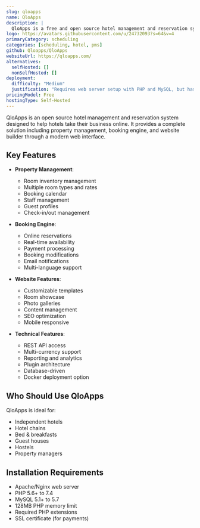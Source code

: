 ```yaml
---
slug: qloapps
name: QloApps
description: |
  QloApps is a free and open source hotel management and reservation system that provides a complete Property Management System (PMS), booking engine, and hotel website builder to help hotels manage their operations online.
logo: https://avatars.githubusercontent.com/u/24732093?s=64&v=4
primaryCategory: scheduling
categories: [scheduling, hotel, pms]
github: Qloapps/QloApps
websiteUrl: https://qloapps.com/
alternatives:
  selfHosted: []
  nonSelfHosted: []
deployment:
  difficulty: "Medium"
  justification: "Requires web server setup with PHP and MySQL, but has detailed documentation and Docker option available."
pricingModel: Free
hostingType: Self-Hosted
---
```


QloApps is an open source hotel management and reservation system designed to help hotels take their business online. It provides a complete solution including property management, booking engine, and website builder through a modern web interface.

## Key Features

- **Property Management**:

  - Room inventory management
  - Multiple room types and rates
  - Booking calendar
  - Staff management
  - Guest profiles
  - Check-in/out management

- **Booking Engine**:

  - Online reservations
  - Real-time availability
  - Payment processing
  - Booking modifications
  - Email notifications
  - Multi-language support

- **Website Features**:

  - Customizable templates
  - Room showcase
  - Photo galleries
  - Content management
  - SEO optimization
  - Mobile responsive

- **Technical Features**:
  - REST API access
  - Multi-currency support
  - Reporting and analytics
  - Plugin architecture
  - Database-driven
  - Docker deployment option

## Who Should Use QloApps

QloApps is ideal for:

- Independent hotels
- Hotel chains
- Bed & breakfasts
- Guest houses
- Hostels
- Property managers

## Installation Requirements

- Apache/Nginx web server
- PHP 5.6+ to 7.4
- MySQL 5.1+ to 5.7
- 128MB PHP memory limit
- Required PHP extensions
- SSL certificate (for payments)
